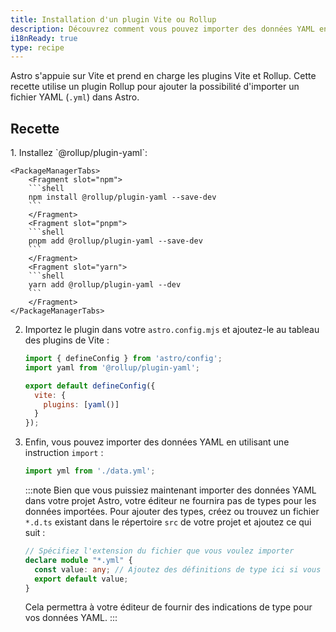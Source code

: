 ```yaml
---
title: Installation d'un plugin Vite ou Rollup
description: Découvrez comment vous pouvez importer des données YAML en ajoutant un plugin Rollup à votre projet.
i18nReady: true
type: recipe
---
```


Astro s'appuie sur Vite et prend en charge les plugins Vite et Rollup. Cette recette utilise un plugin Rollup pour ajouter la possibilité d'importer un fichier YAML (`.yml`) dans Astro.

## Recette

<Steps>
1. Installez `@rollup/plugin-yaml`:

    <PackageManagerTabs>
        <Fragment slot="npm">
        ```shell
        npm install @rollup/plugin-yaml --save-dev
        ```
        </Fragment>
        <Fragment slot="pnpm">
        ```shell
        pnpm add @rollup/plugin-yaml --save-dev
        ```
        </Fragment>
        <Fragment slot="yarn">
        ```shell
        yarn add @rollup/plugin-yaml --dev
        ```
        </Fragment>
    </PackageManagerTabs>

2. Importez le plugin dans votre `astro.config.mjs` et ajoutez-le au tableau des plugins de Vite :

    ```js title="astro.config.mjs" ins={2,5-7}
    import { defineConfig } from 'astro/config';
    import yaml from '@rollup/plugin-yaml';

    export default defineConfig({
      vite: {
        plugins: [yaml()]
      }
    });
    ```
  
3. Enfin, vous pouvez importer des données YAML en utilisant une instruction `import` :

    ```js
    import yml from './data.yml';
    ```

    :::note
    Bien que vous puissiez maintenant importer des données YAML dans votre projet Astro, votre éditeur ne fournira pas de types pour les données importées. Pour ajouter des types, créez ou trouvez un fichier `*.d.ts` existant dans le répertoire `src` de votre projet et ajoutez ce qui suit :
    ```ts title="src/files.d.ts"
    // Spécifiez l'extension du fichier que vous voulez importer
    declare module "*.yml" {
      const value: any; // Ajoutez des définitions de type ici si vous le souhaitez
      export default value;
    }
    ```
    Cela permettra à votre éditeur de fournir des indications de type pour vos données YAML.
    :::
</Steps>
